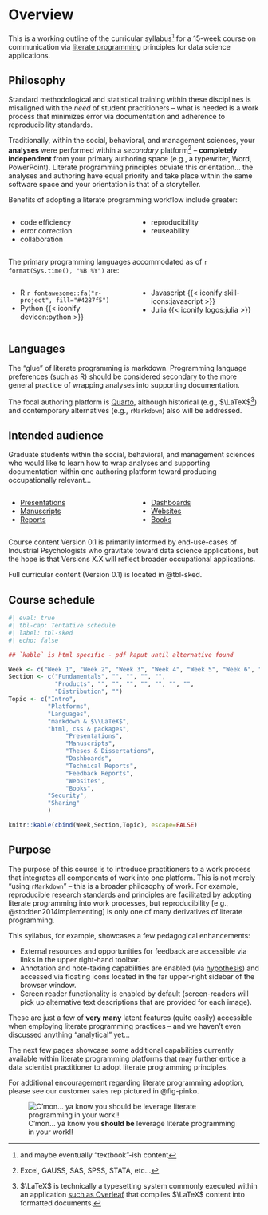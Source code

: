 # Overview {.unnumbered}

This is a working outline of the curricular syllabus^[and maybe eventually "textbook"-ish content] for a 15-week course on communication via [literate programming](https://www-cs-faculty.stanford.edu/~knuth/lp.html) principles for data science applications.  

:::{.column-margin}
::: {#nte-misalign .callout-note}
## Philosophy
Standard methodological and statistical training within these disciplines is misaligned with the *need* of student practitioners -- what is needed is a work process that minimizes error via documentation and adherence to reproducibility standards.
:::
:::

Traditionally, within the social, behavioral, and management sciences, your **analyses** were performed within a *secondary* platform^[Excel, GAUSS, SAS, SPSS, STATA, etc...] -- **completely independent** from your primary authoring space (e.g., a typewriter, Word, PowerPoint). Literate programming principles obviate this orientation... the analyses and authoring have equal priority and take place within the same software space and your orientation is that of a storyteller. 

Benefits of adopting a literate programming workflow include greater:  

:::: {.columns}

::: {.column width="50%"}
+ code efficiency 
+ error correction
+ collaboration
:::

::: {.column width="50%"}
+ reproducibility 
+ reuseability
:::
::::

The primary programming languages accommodated as of `r format(Sys.time(), "%B %Y")` are:  

:::: {.columns}

::: {.column width="50%"}
+ R `r fontawesome::fa("r-project", fill="#4287f5")`
+ Python {{< iconify devicon:python >}}
:::

::: {.column width="50%"}
+ Javascript {{< iconify skill-icons:javascript >}}
+ Julia {{< iconify logos:julia >}}
:::
::::

:::{.column-margin}
::: {#nte-lang .callout-note}
## Languages
The "glue" of literate programming is markdown. Programming language preferences (such as R) should be considered secondary to the more general practice of wrapping analyses into supporting documentation.
:::
:::

The focal authoring platform is [Quarto](https://quarto.org/), although historical (e.g., $\LaTeX$^[$\LaTeX$ is technically a typesetting system commonly executed within an application [such as Overleaf](https://www.overleaf.com/) that compiles $\LaTeX$ content into formatted documents.]) and contemporary alternatives (e.g., `rMarkdown`) also will be addressed. 

## Intended audience

Graduate students within the social, behavioral, and management sciences who would like to learn how to wrap analyses and supporting documentation within one authoring platform toward producing occupationally relevant... 

:::: {.columns}

::: {.column width="50%"}
+ [Presentations](https://quarto.org/docs/presentations/)
+ [Manuscripts](https://quarto.org/docs/manuscripts/)
+ [Reports](https://quarto.org/docs/visual-editor/technical.html)
:::

::: {.column width="50%"}
+ [Dashboards](https://quarto.org/docs/dashboards/)
+ [Websites](https://quarto.org/docs/websites/)
+ [Books](https://quarto.org/docs/books/)
:::
::::

Course content Version 0.1 is primarily informed by end-use-cases of Industrial Psychologists who gravitate toward data science applications, but the hope is that Versions X.X will reflect broader occupational applications. 

Full curricular content (Version 0.1) is located in @tbl-sked.

## Course schedule

```{r}
#| eval: true
#| tbl-cap: Tentative schedule
#| label: tbl-sked
#| echo: false

## `kable` is html specific - pdf kaput until alternative found

Week <- c("Week 1", "Week 2", "Week 3", "Week 4", "Week 5", "Week 6", "Week 7", "Week 8", "Week 9", "Week 10", "Week 11", "Week 12", "Week 13", "Week 14", "Week 15")
Section <- c("Fundamentals", "", "", "", "", 
             "Products", "", "", "", "", "", "", "",
             "Distribution", "")
Topic <- c("Intro",
           "Platforms",
           "Languages",
           "markdown & $\\LaTeX$",
           "html, css & packages",
                "Presentations",
                "Manuscripts",
                "Theses & Dissertations",
                "Dashboards",
                "Technical Reports",
                "Feedback Reports",
                "Websites",
                "Books",
           "Security",
           "Sharing"
           )

knitr::kable(cbind(Week,Section,Topic), escape=FALSE)

```

## Purpose 

The purpose of this course is to introduce practitioners to a work process that integrates all components of work into one platform. This is not merely "using `rMarkdown`" -- this is a broader philosophy of work. For example, reproducible research standards and principles are facilitated by adopting literate programming into work processes, but reproducibility [e.g., @stodden2014implementing] is only one of many derivatives of literate programming. 

This syllabus, for example, showcases a few pedagogical enhancements: 

+ External resources and opportunities for feedback are accessible via links in the upper right-hand toolbar. 
+ Annotation and note-taking capabilities are enabled (via [hypothesis](https://web.hypothes.is/)) and accessed via floating icons located in the far upper-right sidebar of the browser window. 
+ Screen reader functionality is enabled by default (screen-readers will pick up alternative text descriptions that are provided for each image).

These are just a few of **very many** latent features (quite easily) accessible when employing literate programming practices -- and we haven't even discussed anything "analytical" yet...

The next few pages showcase some additional capabilities currently available within literate programming platforms that may further entice a data scientist practitioner to adopt literate programming principles. 

For additional encouragement regarding literate programming adoption, please see our customer sales rep pictured in @fig-pinko.

:::{.column-margin}
![C'mon... ya know you **should be** leverage literate programming in your work!!](https://i.pinimg.com/originals/9f/37/e6/9f37e626d711c19bc303ddbde86ecc5f.png){#fig-pinko fig-alt="the pink panther, an American cartoon originating in the 1950's"}
:::


